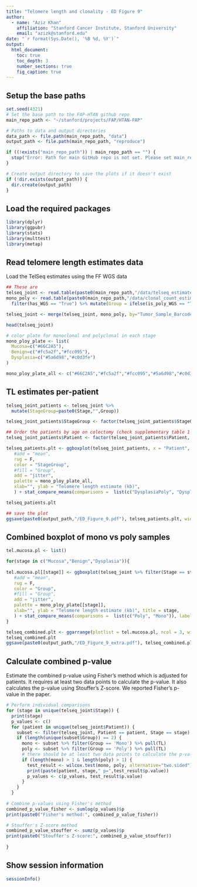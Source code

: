 ```yaml
---
title: "Telomere length and clonality - ED Figure 9"
author: 
  - name: "Aziz Khan"
    affiliation: "Stanford Cancer Institute, Stanford University"
    email: "azizk@stanford.edu"
date: "`r format(Sys.Date(), '%B %d, %Y')`"
output:
  html_document:
    toc: true
    toc_depth: 3
    number_sections: true
    fig_caption: true
---
```


## Setup the base paths
```r

set.seed(4321)
# Set the base path to the FAP-HTAN github repo
main_repo_path <- "~/stanford/projects/FAP/HTAN-FAP"

# Paths to data and output directories
data_path <- file.path(main_repo_path, "data")
output_path <- file.path(main_repo_path, "reproduce")

if ((!exists("main_repo_path")) | main_repo_path == "") {
  stop("Error: Path for main GitHub repo is not set. Please set main_repo_path <- '/path/to/repo/HTAN-FAP' and try again!")
}

# Create output directory to save the plots if it doesn't exist
if (!dir.exists(output_path)) {
  dir.create(output_path)
}
```

## Load the required packages

```r
library(dplyr)
library(ggpubr)
library(stats)
library(multtest)
library(metap)
```



## Read telomere length estimates data
Load the TelSeq estimates using the FF WGS data 
```r

## These are 
telseq_joint <- read.table(paste0(main_repo_path,"/data/telseq_estimates_wgs_ff.tsv"), sep = "\t", header = TRUE)
mono_poly <- read.table(paste0(main_repo_path,"/data/clonal_count_estimation/clonal_SNVs_WES_WGS.csv"), sep = ",", header = TRUE) %>% 
  filter(has_WGS == "True") %>% mutate(Group = ifelse(is_poly_WGS == "True", "Poly", "Mono")) %>%  select(Tumor_Sample_Barcode, Group)

telseq_joint <- merge(telseq_joint, mono_poly, by="Tumor_Sample_Barcode")

head(telseq_joint)

# color plate for monoclonal and polyclonal in each stage
mono_ploy_plate <- list(
  Mucosa=c("#66C2A5"),
  Benign=c("#fc5a2f","#fcc095"),
  Dysplasia=c("#5a6d98","#c0d3fe")
)

mono_ploy_plate_all <- c("#66C2A5","#fc5a2f","#fcc095","#5a6d98","#c0d3fe")
```


## TL estimates per-patient

```r

telseq_joint_patients <- telseq_joint %>% 
  mutate(StageGroup=paste0(Stage,"",Group))

telseq_joint_patients$StageGroup <- factor(telseq_joint_patients$StageGroup, levels = c("MucosaPoly", "BenignPoly", "BenignMono", "DysplasiaPoly", "DysplasiaMono"))

## Order the patients by age on colectomy (check supplementary table 1 for more details)
telseq_joint_patients$Patient <- factor(telseq_joint_patients$Patient, levels = c("A002","A014", "F001","G001","A015","A001"))

telseq_patients.plt <- ggboxplot(telseq_joint_patients, x = "Patient", y="TL",
   #add = "mean",
   rug = F,
   color = "StageGroup",
   #fill = "Group",
   add = "jitter",
   palette = mono_ploy_plate_all,
   xlab="", ylab = "Telomere length estimate (kb)",
   ) + stat_compare_means(comparisons =  list(c("DysplasiaPoly", "DysplasiaMono")), label = "p.format", paired=F, method = "wilcox.test", method.args = list(alternative = "two.sided")) + ylim(0, 7) 

telseq_patients.plt

## save the plot
ggsave(paste0(output_path,"/ED_Figure_9.pdf"), telseq_patients.plt, width = 8.5, height = 6)

```

## Combined boxplot of mono vs poly samples


```r
tel.mucosa.pl <- list()

for(stage in c("Mucosa","Benign","Dysplasia")){
  
tel.mucosa.pl[[stage]] <- ggboxplot(telseq_joint %>% filter(Stage == stage), x = "Group", y="TL",
   #add = "mean",
   rug = F,
   color = "Group",
   #fill = "Group",
   add = "jitter",
   palette = mono_ploy_plate[[stage]],
   xlab="", ylab = "Telomere length estimate (kb)", title = stage,
   ) + stat_compare_means(comparisons =  list(c("Poly", "Mono")), label = "p.format", paired=F, method = "wilcox.test", method.args = list(alternative = "two.sided")) + ylim(0, 7) #+ facet_grid(.~Stage, scale="free_x", space="free_x")
}

telseq_combined.plt <- ggarrange(plotlist = tel.mucosa.pl, ncol = 3, widths = c(1.3,2,2))
telseq_combined.plt
ggsave(paste0(output_path,"/ED_Figure_9_extra.pdf"), telseq_combined.plt, width = 8, height = 6)

```


## Calculate combined p-value

Estimate the combined p-value using Fisher's method which is adjusted for patients. It requires at least two data points to calculate the p-value. It also calculates the p-value using Stouffer's Z-score.
We reported Fisher's p-value in the paper.

```r
# Perform individual comparisons
for (stage in unique(telseq_joint$Stage)) {
  print(stage)
  p_values <- c()
  for (patient in unique(telseq_joint$Patient)) {
    subset <- filter(telseq_joint, Patient == patient, Stage == stage)
    if (length(unique(subset$Group)) == 2) { 
      mono <- subset %>% filter(Group == 'Mono') %>% pull(TL)
      poly <- subset %>% filter(Group == 'Poly') %>% pull(TL)
      # there should be at least two data points to calculate the p-value
      if (length(mono) > 1 & length(poly) > 1) { 
        test_result <- wilcox.test(mono, poly, alternative="two.sided")
        print(paste(patient, stage," p=",test_result$p.value))
        p_values <- c(p_values, test_result$p.value)
      }
    }
  }
  
# Combine p-values using Fisher's method
combined_p_value_fisher <- sumlog(p_values)$p
print(paste0("Fisher's method:", combined_p_value_fisher))

# Stouffer's Z-score method
combined_p_value_stouffer <- sumz(p_values)$p
print(paste0("Stouffer's Z-score:", combined_p_value_stouffer))
  
}

```

## Show session information
```r
sessionInfo()
```

